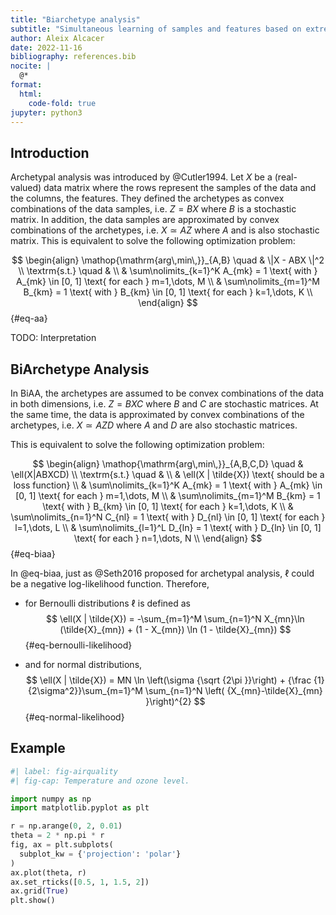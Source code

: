 ```yaml
---
title: "Biarchetype analysis"
subtitle: "Simultaneous learning of samples and features based on extremes"
author: Aleix Alcacer
date: 2022-11-16
bibliography: references.bib
nocite: |
  @*
format:
  html:
    code-fold: true
jupyter: python3
---
```


\DeclareMathOperator*{\argmin}{arg\,min\,}
\DeclareMathOperator*{\argmax}{arg\,max\,}

## Introduction

Archetypal analysis was introduced by @Cutler1994. Let $X$ be a (real-valued) data matrix where the rows represent the samples of the data and the columns, the features. They defined the archetypes as convex combinations of the data samples, i.e. $Z = BX$ where $B$ is a stochastic matrix. In addition, the data samples are approximated by convex combinations of the archetypes, i.e. $X \simeq AZ$ where $A$ and is also stochastic matrix. This is equivalent to solve the following optimization problem:

$$
\begin{align}
\argmin_{A,B} \quad &  \|X - ABX \|^2 \\
\textrm{s.t.} \quad &  \\
    & \sum\nolimits_{k=1}^K A_{mk} = 1 \text{ with } A_{mk} \in [0, 1] \text{ for each } m=1,\dots, M \\
    & \sum\nolimits_{m=1}^M B_{km} = 1 \text{ with } B_{km} \in [0, 1] \text{ for each } k=1,\dots, K \\
\end{align}
$${#eq-aa}


TODO: Interpretation

## BiArchetype Analysis

In BiAA, the archetypes are assumed to be convex combinations of the data in both dimensions, i.e. $Z = BXC$ where $B$ and $C$ are stochastic matrices. At the same time, the data is approximated by convex combinations of the archetypes, i.e. $X \simeq AZD$ where $A$ and $D$ are also stochastic matrices.

This is equivalent to solve the following optimization problem:

$$
\begin{align}
\argmin_{A,B,C,D} \quad &  \ell(X|ABXCD) \\
\textrm{s.t.} \quad &  \\
    & \ell(X | \tilde{X}) \text{ should be a loss function} \\
    & \sum\nolimits_{k=1}^K A_{mk} = 1 \text{ with } A_{mk} \in [0, 1] \text{ for each } m=1,\dots, M \\
    & \sum\nolimits_{m=1}^M B_{km} = 1 \text{ with } B_{km} \in [0, 1] \text{ for each } k=1,\dots, K \\
    & \sum\nolimits_{n=1}^N C_{nl} = 1 \text{ with } D_{nl} \in [0, 1] \text{ for each } l=1,\dots, L \\
    & \sum\nolimits_{l=1}^L D_{ln} = 1 \text{ with } D_{ln} \in [0, 1] \text{ for each } n=1,\dots, N \\
\end{align}
$${#eq-biaa}


In @eq-biaa, just as @Seth2016 proposed for archetypal analysis, $\ell$ could be a negative log-likelihood function. Therefore,

* for Bernoulli distributions $\ell$ is defined as
$$
\ell(X | \tilde{X}) = -\sum_{m=1}^M \sum_{n=1}^N X_{mn}\ln (\tilde{X}_{mn}) + (1 - X_{mn}) \ln (1 - \tilde{X}_{mn})
$${#eq-bernoulli-likelihood}

* and for normal distributions,
$$
\ell(X | \tilde{X}) = MN \ln \left(\sigma {\sqrt {2\pi }}\right) + {\frac {1}{2\sigma^2}}\sum_{m=1}^M \sum_{n=1}^N \left( {X_{mn}-\tilde{X}_{mn} }\right)^{2}
$${#eq-normal-likelihood}


## Example

```python
#| label: fig-airquality
#| fig-cap: Temperature and ozone level.

import numpy as np
import matplotlib.pyplot as plt

r = np.arange(0, 2, 0.01)
theta = 2 * np.pi * r
fig, ax = plt.subplots(
  subplot_kw = {'projection': 'polar'} 
)
ax.plot(theta, r)
ax.set_rticks([0.5, 1, 1.5, 2])
ax.grid(True)
plt.show()
```
